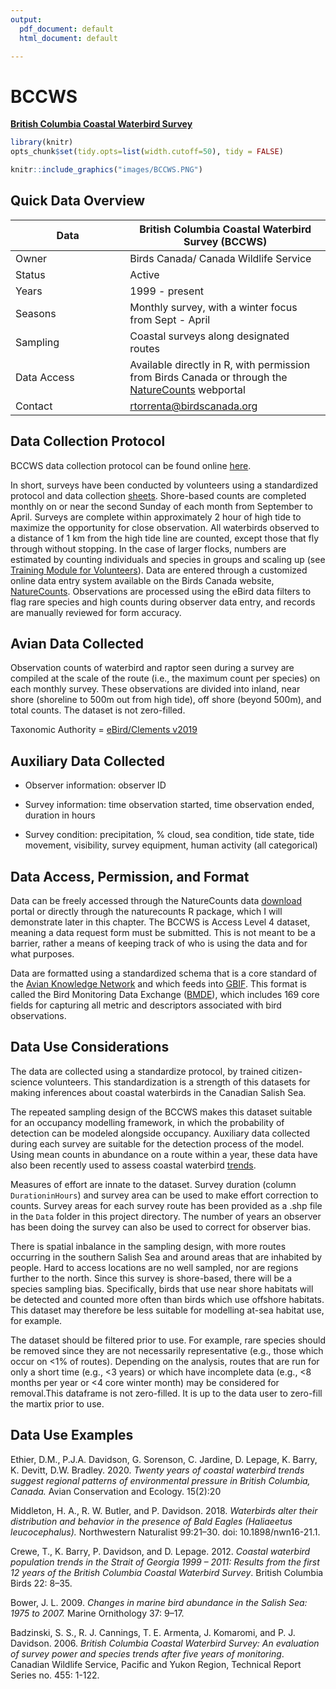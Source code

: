 ```yaml
---
output:
  pdf_document: default
  html_document: default

---
```


# BCCWS {#BCCWS2}

[**British Columbia Coastal Waterbird Survey**]((https://www.birdscanada.org/bird-science/british-columbia-coastal-waterbird-survey))

```r

library(knitr)
opts_chunk$set(tidy.opts=list(width.cutoff=50), tidy = FALSE)

```

```r
knitr::include_graphics("images/BCCWS.PNG")
```

## Quick Data Overview {#BCCWS2.1}

| Data        | British Columbia Coastal Waterbird Survey (BCCWS)                                                                                                      |
|--------------------------|----------------------------------------------|
| Owner       | Birds Canada/ Canada Wildlife Service                                                                                                                  |
| Status      | Active                                                                                                                                                 |
| Years       | 1999 - present                                                                                                                                         |
| Seasons     | Monthly survey, with a winter focus from Sept - April                                                                                                  |
| Sampling    | Coastal surveys along designated routes                                                                                                                |
| Data Access | Available directly in R, with permission from Birds Canada or through the [NatureCounts](https://naturecounts.ca/nc/default/searchquery.jsp) webportal |
| Contact     | [rtorrenta\@birdscanada.org](mailto:rtorrenta@birdscanada.org){.email}                                                                                 |

## Data Collection Protocol {#BCCWS2.2}

BCCWS data collection protocol can be found online [here](https://www.birdscanada.org/bird-science/british-columbia-coastal-waterbird-survey/bccws_resources).

In short, surveys have been conducted by volunteers using a standardized protocol and data collection [sheets](https://birdscanada.b-cdn.net/wp-content/uploads/2021/02/BCCWS_Datasheet.pdf). Shore-based counts are completed monthly on or near the second Sunday of each month from September to April. Surveys are complete within approximately 2 hour of high tide to maximize the opportunity for close observation. All waterbirds observed to a distance of 1 km from the high tide line are counted, except those that fly through without stopping. In the case of larger flocks, numbers are estimated by counting individuals and species in groups and scaling up (see [Training Module for Volunteers](https://birdscanada.b-cdn.net/wp-content/uploads/2020/02/BCCWS-Training-Module.pdf)). Data are entered through a customized online data entry system available on the Birds Canada website, [NatureCounts](https://www.birdscanada.%20org/birdmon/default/main.jsp). Observations are processed using the eBird data filters to flag rare species and high counts during observer data entry, and records are manually reviewed for form accuracy.

## Avian Data Collected {#BCCWS2.3}

Observation counts of waterbird and raptor seen during a survey are compiled at the scale of the route (i.e., the maximum count per species) on each monthly survey. These observations are divided into inland, near shore (shoreline to 500m out from high tide), off shore (beyond 500m), and total counts. The dataset is not zero-filled.

Taxonomic Authority = [eBird/Clements v2019](https://www.birds.cornell.edu/clementschecklist?__hstc=60209138.6f747e6e23a2f1b7014cf372ca892894.1544132358313.1566237656917.1566240564794.714&__hssc=60209138.3.1566240564794&__hsfp=2467889448)

## Auxiliary Data Collected {#BCCWS2.4}

-   Observer information: observer ID

-   Survey information: time observation started, time observation ended, duration in hours

-   Survey condition: precipitation, % cloud, sea condition, tide state, tide movement, visibility, survey equipment, human activity (all categorical)

## Data Access, Permission, and Format {#BCCWS2.5}

Data can be freely accessed through the NatureCounts data [download](https://naturecounts.ca/nc/default/searchquery.jsp) portal or directly through the naturecounts R package, which I will demonstrate later in this chapter. The BCCWS is Access Level 4 dataset, meaning a data request form must be submitted. This is not meant to be a barrier, rather a means of keeping track of who is using the data and for what purposes.

Data are formatted using a standardized schema that is a core standard of the [Avian Knowledge Network](https://avianknowledge.net/) and which feeds into [GBIF](https://www.gbif.org/). This format is called the Bird Monitoring Data Exchange ([BMDE](https://naturecounts.ca/nc/default/nc_bmde.jsp)), which includes 169 core fields for capturing all metric and descriptors associated with bird observations.

## Data Use Considerations {#BCCWS2.6}

The data are collected using a standardize protocol, by trained citizen-science volunteers. This standardization is a strength of this datasets for making inferences about coastal waterbirds in the Canadian Salish Sea.

The repeated sampling design of the BCCWS makes this dataset suitable for an occupancy modelling framework, in which the probability of detection can be modeled alongside occupancy. Auxiliary data collected during each survey are suitable for the detection process of the model. Using mean counts in abundance on a route within a year, these data have also been recently used to assess coastal waterbird [trends](https://www.ace-eco.org/vol15/iss2/art20/).

Measures of effort are innate to the dataset. Survey duration (column `DurationinHours`) and survey area can be used to make effort correction to counts. Survey areas for each survey route has been provided as a .shp file in the `Data` folder in this project directory. The number of years an observer has been doing the survey can also be used to correct for observer bias.

There is spatial inbalance in the sampling design, with more routes occurring in the southern Salish Sea and around areas that are inhabited by people. Hard to access locations are no well sampled, nor are regions further to the north. Since this survey is shore-based, there will be a species sampling bias. Specifically, birds that use near shore habitats will be detected and counted more often than birds which use offshore habitats. This dataset may therefore be less suitable for modelling at-sea habitat use, for example.

The dataset should be filtered prior to use. For example, rare species should be removed since they are not necessarily representative (e.g., those which occur on \<1% of routes). Depending on the analysis, routes that are run for only a short time (e.g., \<3 years) or which have incomplete data (e.g., \<8 months per year or \<4 core winter month) may be considered for removal.This dataframe is not zero-filled. It is up to the data user to zero-fill the martix prior to use.

## Data Use Examples {#BCCWS2.7}

Ethier, D.M., P.J.A. Davidson, G. Sorenson, C. Jardine, D. Lepage, K. Barry, K. Devitt, D.W. Bradley. 2020. *Twenty years of coastal waterbird trends suggest regional patterns of environmental pressure in British Columbia, Canada.* Avian Conservation and Ecology. 15(2):20

Middleton, H. A., R. W. Butler, and P. Davidson. 2018. *Waterbirds alter their distribution and behavior in the presence of Bald Eagles (Haliaeetus leucocephalus).* Northwestern Naturalist 99:21–30. doi: 10.1898/nwn16-21.1.

Crewe, T., K. Barry, P. Davidson, and D. Lepage. 2012. *Coastal waterbird population trends in the Strait of Georgia 1999 -- 2011: Results from the first 12 years of the British Columbia Coastal Waterbird Survey*. British Columbia Birds 22: 8--35.

Bower, J. L. 2009. *Changes in marine bird abundance in the Salish Sea: 1975 to 2007.* Marine Ornithology 37: 9–17.

Badzinski, S. S., R. J. Cannings, T. E. Armenta, J. Komaromi, and P. J. Davidson. 2006. *British Columbia Coastal Waterbird Survey: An evaluation of survey power and species trends after five years of monitoring*. Canadian Wildlife Service, Pacific and Yukon Region, Technical Report Series no. 455: 1-122.
